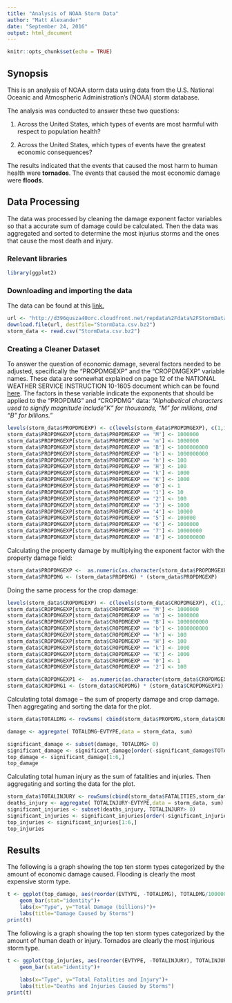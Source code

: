 ```yaml
---
title: "Analysis of NOAA Storm Data"
author: "Matt Alexander"
date: "September 24, 2016"
output: html_document
---
```


```r
knitr::opts_chunk$set(echo = TRUE)
```

## Synopsis

This is an analysis of NOAA storm data using data from the U.S. National Oceanic and Atmospheric Administration's (NOAA) storm database. 

The analysis was conducted to answer these two questions: 

1. Across the United States, which types of events are most harmful with respect to population health?

2. Across the United States, which types of events have the greatest economic consequences?

The results indicated that the events that caused the most harm to human health were **tornados**. The events that caused the most economic damage were **floods**. 



## Data Processing
The data was processed by cleaning the damage exponent factor variables so that a accurate sum of damage could be calculated. Then the data was aggregated and sorted to determine the most injurius storms and the ones that cause the most death and injury.

### Relevant libraries
```r
library(ggplot2)
```
### Downloading and importing the data 
The data can be found at this [link.](http://d396qusza40orc.cloudfront.net/repdata%2Fdata%2FStormData.csv.bz2) 
```r
url <- "http://d396qusza40orc.cloudfront.net/repdata%2Fdata%2FStormData.csv.bz2"
download.file(url, destfile="StormData.csv.bz2")
storm_data <- read.csv("StormData.csv.bz2")

```
### Creating a Cleaner Dataset
To answer the question of economic damage, several factors needed to be adjusted, specifically the "PROPDMGEXP" and the "CROPDMGEXP" variable names. These data are somewhat explained on page 12 of the NATIONAL WEATHER SERVICE INSTRUCTION 10-1605 document which can be found [here](https://d396qusza40orc.cloudfront.net/repdata%2Fpeer2_doc%2Fpd01016005curr.pdf). The factors in these variable indicate the exponents that should be applied to the "PROPDMG" and "CROPDMG" data: *"Alphabetical characters used to signify magnitude include "K" for thousands, "M" for millions, and "B" for billions."*


```r
levels(storm_data$PROPDMGEXP) <- c(levels(storm_data$PROPDMGEXP), c(1,10,100,1000,10000,100000, 1000000,10000000,100000000, 1000000000))
storm_data$PROPDMGEXP[storm_data$PROPDMGEXP == 'M'] <- 1000000
storm_data$PROPDMGEXP[storm_data$PROPDMGEXP == 'm'] <- 1000000
storm_data$PROPDMGEXP[storm_data$PROPDMGEXP == 'B'] <- 1000000000
storm_data$PROPDMGEXP[storm_data$PROPDMGEXP == 'b'] <- 1000000000
storm_data$PROPDMGEXP[storm_data$PROPDMGEXP == 'h'] <- 100
storm_data$PROPDMGEXP[storm_data$PROPDMGEXP == 'H'] <- 100
storm_data$PROPDMGEXP[storm_data$PROPDMGEXP == 'k'] <- 1000
storm_data$PROPDMGEXP[storm_data$PROPDMGEXP == 'K'] <- 1000
storm_data$PROPDMGEXP[storm_data$PROPDMGEXP == '0'] <- 1
storm_data$PROPDMGEXP[storm_data$PROPDMGEXP == '1'] <- 10
storm_data$PROPDMGEXP[storm_data$PROPDMGEXP == '2'] <- 100
storm_data$PROPDMGEXP[storm_data$PROPDMGEXP == '3'] <- 1000
storm_data$PROPDMGEXP[storm_data$PROPDMGEXP == '4'] <- 10000
storm_data$PROPDMGEXP[storm_data$PROPDMGEXP == '5'] <- 100000
storm_data$PROPDMGEXP[storm_data$PROPDMGEXP == '6'] <- 1000000
storm_data$PROPDMGEXP[storm_data$PROPDMGEXP == '7'] <- 10000000
storm_data$PROPDMGEXP[storm_data$PROPDMGEXP == '8'] <- 100000000

```
Calculating the property damage by multiplying the exponent factor with the property damage field: 
```r
storm_data$PROPDMGEXP <-  as.numeric(as.character(storm_data$PROPDMGEXP))
storm_data$PROPDMG <- (storm_data$PROPDMG) * (storm_data$PROPDMGEXP)

```
Doing the same process for the crop damage: 
```r
levels(storm_data$CROPDMGEXP) <- c(levels(storm_data$CROPDMGEXP), c(1,10,100,1000,10000,100000, 1000000,10000000,100000000, 1000000000))
storm_data$CROPDMGEXP[storm_data$CROPDMGEXP == 'M'] <- 1000000
storm_data$CROPDMGEXP[storm_data$CROPDMGEXP == 'm'] <- 1000000
storm_data$CROPDMGEXP[storm_data$CROPDMGEXP == 'B'] <- 1000000000
storm_data$CROPDMGEXP[storm_data$CROPDMGEXP == 'b'] <- 1000000000
storm_data$CROPDMGEXP[storm_data$CROPDMGEXP == 'h'] <- 100
storm_data$CROPDMGEXP[storm_data$CROPDMGEXP == 'H'] <- 100
storm_data$CROPDMGEXP[storm_data$CROPDMGEXP == 'k'] <- 1000
storm_data$CROPDMGEXP[storm_data$CROPDMGEXP == 'K'] <- 1000
storm_data$CROPDMGEXP[storm_data$CROPDMGEXP == '0'] <- 1
storm_data$CROPDMGEXP[storm_data$CROPDMGEXP == '2'] <- 100

storm_data$CROPDMGEXP1 <-  as.numeric(as.character(storm_data$CROPDMGEXP))
storm_data$CROPDMG1 <- (storm_data$CROPDMG) * (storm_data$CROPDMGEXP1)

```
Calculating total damage -- the sum of property damage and crop damage. Then aggregating and sorting the data for the plot. 
```r
storm_data$TOTALDMG <- rowSums( cbind(storm_data$PROPDMG,storm_data$CROPDMG1), na.rm=TRUE)

damage <- aggregate( TOTALDMG~EVTYPE,data = storm_data, sum)

significant_damage <- subset(damage, TOTALDMG> 0)
significant_damage <- significant_damage[order(-significant_damage$TOTALDMG),]
top_damage <- significant_damage[1:6,]
top_damage

```
Calculating total human injury as the sum of fatalities and injuries. Then aggregating and sorting the data for the plot. 

```r
storm_data$TOTALINJURY <- rowSums(cbind(storm_data$FATALITIES,storm_data$INJURIES), na.rm=TRUE)
deaths_injury <- aggregate( TOTALINJURY~EVTYPE,data = storm_data, sum)
significant_injuries <- subset(deaths_injury, TOTALINJURY> 0)
significant_injuries <- significant_injuries[order(-significant_injuries$TOTALINJURY),]
top_injuries <- significant_injuries[1:6,]
top_injuries

```
## Results

The following is a graph showing the top ten storm types categorized by the amount of economic damage caused. Flooding is clearly the most expensive storm type.

```r
t <- ggplot(top_damage, aes(reorder(EVTYPE, -TOTALDMG), TOTALDMG/1000000000)) +
    geom_bar(stat="identity")+
    labs(x="Type", y="Total Damage (billions)")+
    labs(title="Damage Caused by Storms")
print(t)

```

The following is a graph showing the top ten storm types categorized by the amount of human death or injury. Tornados are clearly the most injurious storm type.

```r
t <- ggplot(top_injuries, aes(reorder(EVTYPE, -TOTALINJURY), TOTALINJURY))+
    geom_bar(stat="identity")+
    
    labs(x="Type", y="Total Fatalities and Injury")+
    labs(title="Deaths and Injuries Caused by Storms")
print(t)
```


